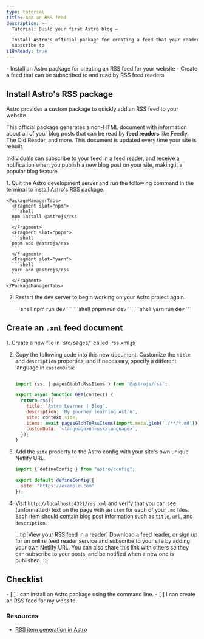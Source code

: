 ```yaml
---
type: tutorial
title: Add an RSS feed
description: >-
  Tutorial: Build your first Astro blog —

  Install Astro's official package for creating a feed that your readers can
  subscribe to
i18nReady: true
---
```


<PreCheck>
  - Install an Astro package for creating an RSS feed for your website
  - Create a feed that can be subscribed to and read by RSS feed readers
</PreCheck>

## Install Astro's RSS package

Astro provides a custom package to quickly add an RSS feed to your website. 

This official package generates a non-HTML document with information about all of your blog posts that can be read by **feed readers** like Feedly, The Old Reader, and more. This document is updated every time your site is rebuilt.

Individuals can subscribe to your feed in a feed reader, and receive a notification when you publish a new blog post on your site, making it a popular blog feature.

<Steps>
1. Quit the Astro development server and run the following command in the terminal to install Astro's RSS package.

    <PackageManagerTabs>
      <Fragment slot="npm">
      ```shell
      npm install @astrojs/rss
      ```
      </Fragment>
      <Fragment slot="pnpm">
      ```shell
      pnpm add @astrojs/rss
      ```
      </Fragment>
      <Fragment slot="yarn">
      ```shell
      yarn add @astrojs/rss
      ```
      </Fragment>
    </PackageManagerTabs>

2. Restart the dev server to begin working on your Astro project again.

    <PackageManagerTabs>
      <Fragment slot="npm">
      ```shell
      npm run dev
      ```
      </Fragment>
      <Fragment slot="pnpm">
      ```shell
      pnpm run dev
      ```
      </Fragment>
      <Fragment slot="yarn">
      ```shell
      yarn run dev
      ```
      </Fragment>
    </PackageManagerTabs>
</Steps>

## Create an `.xml` feed document

<Steps>
1. Create a new file in `src/pages/` called `rss.xml.js`

2. Copy the following code into this new document. Customize the `title` and `description` properties, and if necessary, specify a different language in `customData`:

    ```js title="src/pages/rss.xml.js"

    import rss, { pagesGlobToRssItems } from '@astrojs/rss';

    export async function GET(context) {
      return rss({
        title: 'Astro Learner | Blog',
        description: 'My journey learning Astro',
        site: context.site,
        items: await pagesGlobToRssItems(import.meta.glob('./**/*.md')),
        customData: `<language>en-us</language>`,
      });
    }
    ```

3. Add the `site` property to the Astro config with your site's own unique Netlify URL.

    ```js title="astro.config.mjs" ins={4}
    import { defineConfig } from "astro/config";

    export default defineConfig({
      site: "https://example.com"
    });
    ```
    
4. Visit `http://localhost:4321/rss.xml` and verify that you can see (unformatted) text on the page with an `item` for each of your `.md` files. Each item should contain blog post information such as `title`, `url`, and `description`.

    :::tip[View your RSS feed in a reader]
    Download a feed reader, or sign up for an online feed reader service and subscribe to your site by adding your own Netlify URL. You can also share this link with others so they can subscribe to your posts, and be notified when a new one is published.
    :::

</Steps>

<Box icon="check-list">

## Checklist

<Checklist>
- [ ] I can install an Astro package using the command line.
- [ ] I can create an RSS feed for my website.
</Checklist>
</Box>

### Resources

- [RSS item generation in Astro](/en/recipes/rss/#using-glob-imports)
